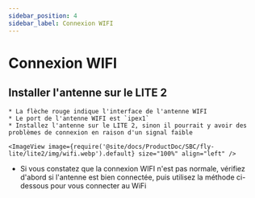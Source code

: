 ```yaml
---
sidebar_position: 4
sidebar_label: Connexion WIFI
---
```




# Connexion WIFI

## Installer l'antenne sur le LITE 2

    * La flèche rouge indique l'interface de l'antenne WIFI
    * Le port de l'antenne WIFI est `ipex1`
    * Installez l'antenne sur le LITE 2, sinon il pourrait y avoir des problèmes de connexion en raison d'un signal faible

    <ImageView image={require('@site/docs/ProductDoc/SBC/fly-lite/lite2/img/wifi.webp').default} size="100%" align="left" />  

* Si vous constatez que la connexion WIFI n'est pas normale, vérifiez d'abord si l'antenne est bien connectée, puis utilisez la méthode ci-dessous pour vous connecter au WiFi

<WIFI />